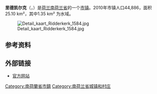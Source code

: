 {{noteTA|G1=荷兰地名}}
{{Infobox settlement
<!-- See Template:Infobox settlement for additional fields and descriptions -->
<!-- Name and transliteration -->
| name                    = 里德凯尔克
| native_name             = Ridderkerk
| settlement_type         = [[市镇_(荷兰)|市镇]]
<!-- Images, nickname, motto -->
| image_skyline           = Donck.JPG
| image_alt               = 
| image_caption           = 滕东克屋（Huys ten Donck）
| image_flag              = Ridderkerk Netherlands.svg
| flag_size               = 100x67px
| flag_alt                = 
| image_shield            = Ridderkerk wapen.svg
| shield_size             = 100x80px
| shield_alt              = 
<!-- Maps, coordinates -->
| image_map               = Map - NL - Municipality code 0597 (2009).svg
| map_alt                 = Highlighted position of Ridderkerk in a municipal map of South Holland
| map_caption             = 里德凯尔克在南荷兰省的位置
| coordinates             = {{coord|51|52|N|4|36|E|region:NL|display=inline,title}}
| coordinates_footnotes   = 
| subdivision_type        = [[世界政區索引|国家]]
| subdivision_name        = {{NL}}
| subdivision_type1       = [[荷蘭省份|省份]]
| subdivision_name1       = [[南荷兰省|南荷兰省]]
| government_footnotes    = <ref name="mayor_now">{{cite web
 |url = http://www.ridderkerk.nl/gemeente-ridderkerk/burgemeester-en-wethouders_3441/
 |title = Burgemeester en wethouders
 |trans-title = Mayor and aldermen
 |language = nl
 |publisher = Gemeente Ridderkerk
 |access-date = 18 August 2013
 |archive-date = 2013-07-24
 |archive-url = https://web.archive.org/web/20130724052958/http://www.ridderkerk.nl/gemeente-ridderkerk/burgemeester-en-wethouders_3441/
 |dead-url = yes
 }}</ref>
| governing_body          = 市议会
| leader_party            = [[工黨_(荷蘭)|PvdA]]
| leader_title            = 市长
| leader_name             = [[Anny_Attema|Anny Attema]]
<!-- Geographic information -->
| unit_pref               = Metric
<!-- ALL fields with measurements have automatic unit conversion -->
<!-- for references: use <ref> tags -->
| area_footnotes          = <ref>{{Dutch municipality total area|dataref}}</ref>
<!-- square kilometers -->
| area_total_km2          = {{Dutch municipality total area|Ridderkerk}}
| area_land_km2           = {{Dutch municipality land area|Ridderkerk}}
| area_water_km2          = {{Dutch municipality water area|Ridderkerk}}
| elevation_footnotes     = <ref name="AHN">{{cite web
 |url = http://www.ahn.nl/postcodetool
 |title = Postcodetool for 2981EA
 |language = nl
 |author = <!--Staff writer(s); no by-line.-->
 |work = Actueel Hoogtebestand Nederland
 |publisher = Het Waterschapshuis
 |access-date = 18 August 2013
 |archive-date = 2018-12-24
 |archive-url = https://web.archive.org/web/20181224231945/http://www.ahn.nl/postcodetool%0A
 |dead-url = no
 }}</ref>
| elevation_m             = −1
| elevation_max_footnotes = <!-- for references: use <ref> tags -->
| elevation_max_m         =
| elevation_min_footnotes = <!-- for references: use <ref> tags -->
| elevation_min_m         =
<!-- Population, demographics -->
| population_footnotes    = <ref>{{Dutch municipality population|dataref}}</ref>
| population_total        = {{Dutch municipality population|Ridderkerk}}
| population_as_of        = {{Dutch municipality population|popbaseyear}}年{{MONTHNAME|{{Dutch municipality population|popbasemonth}}}}
| population_density_km2  = {{Dutch municipality population density|Ridderkerk}} <!-- For automatic calculation: auto-->
| population_demonym      = Ridderkerker
<!-- Other information -->
| timezone1               = [[欧洲中部时间|CET]]
| utc_offset1             = +1
| timezone1_DST           = [[欧洲中部夏令时间|CEST]]
| utc_offset1_DST         = +2
| postal_code_type        = 邮政编码
| postal_code             = 2980–2989
| area_code_type          = 电话区号
| area_code               = 0180, 078([[Oostendam|Oostendam]]) 
| website                 = {{URL|1=http://www.ridderkerk.nl/}}
| footnotes               =
}}
'''里德凯尔克'''（{{lang-nl|Ridderkerk}}，{{IPA-nl|ˈrɪ.dərˌkɛrk|-|Nl-Ridderkerk.ogg}}）是[[荷兰|荷兰]][[南荷兰省|南荷兰省]]的一个[[市镇_(荷兰)|市镇]]。2010年市镇人口44,886，面积25.10 km²，其中1.35 km² 为水域。

[[File:Detail_kaart_Ridderkerk_1584.jpg|thumb]]

== 参考资料 ==
{{Reflist}}

==外部链接==
{{commonscat|Ridderkerk}}
*[http://www.ridderkerk.nl 官方网站] {{Wayback|url=http://www.ridderkerk.nl/ |date=20200822081256 }} {{nl icon}}
{{South Holland Province}}

{{Authority control}}
[[Category:南荷蘭省市鎮|Category:南荷蘭省市鎮]]
[[Category:南荷兰省城镇和村庄|Category:南荷兰省城镇和村庄]]